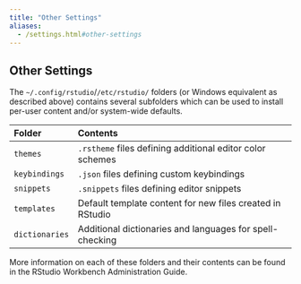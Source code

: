 ```yaml
---
title: "Other Settings"
aliases:
  - /settings.html#other-settings
---
```


## Other Settings

The `~/.config/rstudio`/`/etc/rstudio/` folders (or Windows equivalent as described above) contains several  subfolders which can be used to install per-user content and/or system-wide defaults.

+----------------+------------------------------------------------------------+
| Folder         | Contents                                                   |
+:===============+:===========================================================+
| `themes`       |  `.rstheme` files defining additional editor color schemes |
+----------------+------------------------------------------------------------+
| `keybindings`  |  `.json` files defining custom keybindings                 |
+----------------+------------------------------------------------------------+
| `snippets`     |  `.snippets` files defining editor snippets                |
+----------------+------------------------------------------------------------+
| `templates`    | Default template content for new files created in RStudio  |
+----------------+------------------------------------------------------------+
| `dictionaries` | Additional dictionaries and languages for spell-checking   |
+----------------+------------------------------------------------------------+

More information on each of these folders and their contents can be found in the RStudio Workbench Administration Guide.

